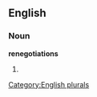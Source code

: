 ==English==

===Noun===
'''renegotiations'''

# {{plural of|[[renegotiation]]}}

[[Category:English plurals]]